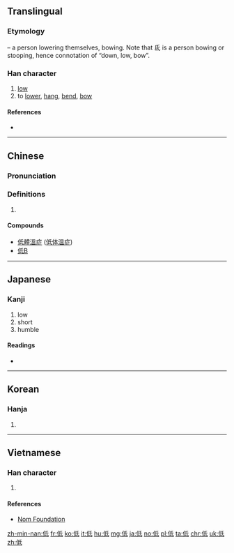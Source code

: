 ==Translingual==
{{stroke order|strokes=7}}

===Etymology===
{{Han compound|人|alt1=亻|t1=man, person|氐|ls=psc|c1=s|c2=p}} – a person lowering themselves, bowing. Note that 氐 is a person bowing or stooping, hence connotation of “down, low, bow”.

===Han character===
{{Han char|rn=9|rad=人|as=05|sn=7|four=22240|canj=OHPM,OHVI|ids=⿰亻氐}}

# [[low]]
# to [[lower]], [[hang]], [[bend]], [[bow]]

====References====
* {{Han ref|kx=0098.080|dkj=00504|dj=0207.010|hdz=10137.040|uh=4F4E|ud=20302|bh=A743|bd=42819}}

----

==Chinese==
{{zh-forms}}

===Pronunciation===
{{zh-pron
|m=dī
|c=dai1
|mc=y
|oc=y
|ma=zh-dī.ogg
|cat=a,v
}}

===Definitions===
# {{rfdef|lang=zh}}

====Compounds====
* [[低體溫症]] ([[低体温症]])
* [[低B]]

----

==Japanese==

===Kanji===
{{ja-kanji|grade=4|rs=人05}}

# low
# short
# humble

====Readings====
* {{ja-readings|goon=[[たい]] (tai)|kanon=[[てい]] (tei)|kun=[[ひくい]] (hikui)}}

----

==Korean==

===Hanja===
{{ko-hanja|hangeul=저|rv=jeo|mr=chŏ}}

# {{defn|lang=ko|sort=人05}}

----

==Vietnamese==

===Han character===
{{vi-hantu|[[đây]], [[đay]], [[đê]]|rs=人05}}

# {{defn|lang=vi|sort=人05}}

====References====
*[http://nomfoundation.org/common/nom_details.php?codepoint=4f4e Nom Foundation]

[[zh-min-nan:低]]
[[fr:低]]
[[ko:低]]
[[it:低]]
[[hu:低]]
[[mg:低]]
[[ja:低]]
[[no:低]]
[[pl:低]]
[[ta:低]]
[[chr:低]]
[[uk:低]]
[[zh:低]]